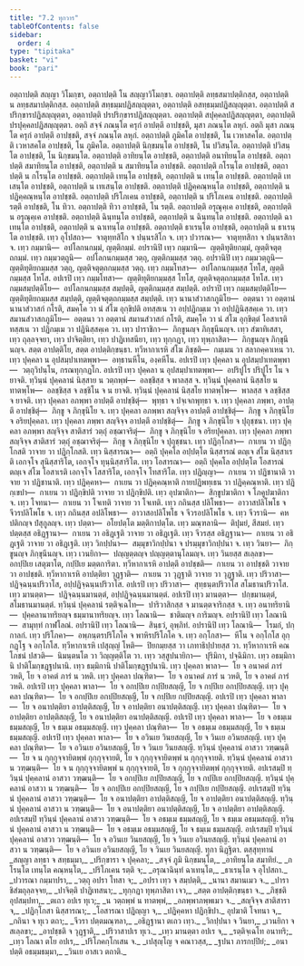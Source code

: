 ```yaml
---
title: "7.2 ทุกวาร"
tableOfContents: false
sidebar:
  order: 4
type: "tipitaka"
basket: "vi"
book: "pari"
---
```



<DynamicBreadcrumb />

<Division number="322" book="pari">

<Paragraph number="1446" book="pari">
อตฺถาปตฺติ สญฺญา วิโมกฺขา, อตฺถาปตฺติ โน สญฺญาวิโมกฺขา. อตฺถาปตฺติ ลทฺธสมาปตฺติกสฺส, อตฺถาปตฺติ น ลทฺธสมาปตฺติกสฺส. อตฺถาปตฺติ สทฺธมฺมปฏิสญฺญุตฺตา, อตฺถาปตฺติ อสทฺธมฺมปฏิสญฺญุตฺตา. อตฺถาปตฺติ สปริกฺขารปฏิสญฺญุตฺตา, อตฺถาปตฺติ ปรปริกฺขารปฏิสญฺญุตฺตา. อตฺถาปตฺติ สปุคฺคลปฏิสญฺญุตฺตา, อตฺถาปตฺติ ปรปุคฺคลปฏิสญฺญุตฺตา. อตฺถิ สจฺจํ ภณนฺโต ครุกํ อาปตฺตึ อาปชฺชติ, มุสา ภณนฺโต ลหุกํ. อตฺถิ มุสา ภณนฺโต ครุกํ อาปตฺตึ อาปชฺชติ, สจฺจํ ภณนฺโต ลหุกํ. อตฺถาปตฺติ ภูมิคโต อาปชฺชติ, โน เวหาสคโต. อตฺถาปตฺติ เวหาสคโต อาปชฺชติ, โน ภูมิคโต. อตฺถาปตฺติ นิกฺขมนฺโต อาปชฺชติ, โน ปวิสนฺโต. อตฺถาปตฺติ ปวิสนฺโต อาปชฺชติ, โน นิกฺขมนฺโต. อตฺถาปตฺติ อาทิยนฺโต อาปชฺชติ, อตฺถาปตฺติ อนาทิยนฺโต อาปชฺชติ. อตฺถาปตฺติ สมาทิยนฺโต อาปชฺชติ, อตฺถาปตฺติ น สมาทิยนฺโต อาปชฺชติ. อตฺถาปตฺติ กโรนฺโต อาปชฺชติ, อตฺถาปตฺติ น กโรนฺโต อาปชฺชติ. อตฺถาปตฺติ เทนฺโต อาปชฺชติ, อตฺถาปตฺติ น เทนฺโต อาปชฺชติ. อตฺถาปตฺติ เทเสนฺโต อาปชฺชติ, อตฺถาปตฺติ น เทเสนฺโต อาปชฺชติ. อตฺถาปตฺติ ปฏิคฺคณฺหนฺโต อาปชฺชติ, อตฺถาปตฺติ น ปฏิคฺคณฺหนฺโต อาปชฺชติ. อตฺถาปตฺติ ปริโภเคน อาปชฺชติ, อตฺถาปตฺติ น ปริโภเคน อาปชฺชติ. อตฺถาปตฺติ รตฺตึ อาปชฺชติ, โน ทิวา. อตฺถาปตฺติ ทิวา อาปชฺชติ, โน รตฺตึ. อตฺถาปตฺติ อรุณุคฺเค อาปชฺชติ, อตฺถาปตฺติ น อรุณุคฺเค อาปชฺชติ. อตฺถาปตฺติ ฉินฺทนฺโต อาปชฺชติ, อตฺถาปตฺติ น ฉินฺทนฺโต อาปชฺชติ. อตฺถาปตฺติ ฉาเทนฺโต อาปชฺชติ, อตฺถาปตฺติ น ฉาเทนฺโต อาปชฺชติ. อตฺถาปตฺติ ธาเรนฺโต อาปชฺชติ, อตฺถาปตฺติ น ธาเรนฺโต อาปชฺชติ.
</Paragraph>

<Paragraph number="1447" book="pari">
เทฺว อุโปสถา—  จาตุทฺทสิโก จ ปนฺนรสิโก จ. เทฺว ปวารณา—  จาตุทฺทสิกา จ ปนฺนรสิกา จ. เทฺว กมฺมานิ—  อปโลกนกมฺมํ, ญตฺติกมฺมํ. อปรานิปิ เทฺว กมฺมานิ—  ญตฺติทุติยกมฺมํ, ญตฺติจตุตฺถกมฺมํ. เทฺว กมฺมวตฺถูนิ—  อปโลกนกมฺมสฺส วตฺถุ, ญตฺติกมฺมสฺส วตฺถุ. อปรานิปิ เทฺว กมฺมวตฺถูนิ—  ญตฺติทุติยกมฺมสฺส วตฺถุ, ญตฺติจตุตฺถกมฺมสฺส วตฺถุ. เทฺว กมฺมโทสา—  อปโลกนกมฺมสฺส โทโส, ญตฺติกมฺมสฺส โทโส. อปเรปิ เทฺว กมฺมโทสา—  ญตฺติทุติยกมฺมสฺส โทโส, ญตฺติจตุตฺถกมฺมสฺส โทโส. เทฺว กมฺมสมฺปตฺติโย—  อปโลกนกมฺมสฺส สมฺปตฺติ, ญตฺติกมฺมสฺส สมฺปตฺติ. อปราปิ เทฺว กมฺมสมฺปตฺติโย—  ญตฺติทุติยกมฺมสฺส สมฺปตฺติ, ญตฺติจตุตฺถกมฺมสฺส สมฺปตฺติ. เทฺว นานาสํวาสกภูมิโย—  อตฺตนา วา อตฺตานํ นานาสํวาสกํ กโรติ, สมคฺโค วา นํ สํโฆ อุกฺขิปติ อทสฺสเน วา อปฺปฏิกมฺเม วา อปฺปฏินิสฺสคฺเค วา. เทฺว สมานสํวาสกภูมิโย—  อตฺตนา วา อตฺตานํ สมานสํวาสกํ กโรติ, สมคฺโค วา นํ สํโฆ อุกฺขิตฺตํ โอสาเรติ ทสฺสเน วา ปฏิกมฺเม วา ปฏินิสฺสคฺเค วา. เทฺว ปาราชิกา—  ภิกฺขูนญฺจ ภิกฺขุนีนญฺจ. เทฺว สํฆาทิเสสา, เทฺว ถุลฺลจฺจยา, เทฺว ปาจิตฺติยา, เทฺว ปาฏิเทสนียา, เทฺว ทุกฺกฏา, เทฺว ทุพฺภาสิตา—  ภิกฺขูนญฺจ ภิกฺขุนีนญฺจ. สตฺต อาปตฺติโย, สตฺต อาปตฺติกฺขนฺธา. ทฺวีหากาเรหิ สํโฆ ภิชฺชติ—  กมฺเมน วา สลากคฺคาเหน วา.
</Paragraph>

<Paragraph number="1448" book="pari">
เทฺว ปุคฺคลา น อุปสมฺปาเทตพฺพา—  อทฺธานหีโน, องฺคหีโน. อปเรปิ เทฺว ปุคฺคลา น อุปสมฺปาเทตพฺพา—  วตฺถุวิปนฺโน, กรณทุกฺกฏโก. อปเรปิ เทฺว ปุคฺคลา น อุปสมฺปาเทตพฺพา—  อปริปูโร ปริปูโร โน จ ยาจติ. ทฺวินฺนํ ปุคฺคลานํ นิสฺสาย น วตฺถพฺพํ—  อลชฺชิสฺส จ พาลสฺส จ. ทฺวินฺนํ ปุคฺคลานํ นิสฺสโย น ทาตพฺโพ—  อลชฺชิสฺส จ ลชฺชิโน จ น ยาจติ. ทฺวินฺนํ ปุคฺคลานํ นิสฺสโย ทาตพฺโพ—  พาลสฺส จ ลชฺชิสฺส จ ยาจติ. เทฺว ปุคฺคลา อภพฺพา อาปตฺตึ อาปชฺชิตุํ—  พุทฺธา จ ปจฺเจกพุทฺธา จ. เทฺว ปุคฺคลา ภพฺพา, อาปตฺตึ อาปชฺชิตุํ—  ภิกฺขู จ ภิกฺขุนิโย จ. เทฺว ปุคฺคลา อภพฺพา สญฺจิจฺจ อาปตฺตึ อาปชฺชิตุํ—  ภิกฺขู จ ภิกฺขุนิโย จ อริยปุคฺคลา. เทฺว ปุคฺคลา ภพฺพา สญฺจิจฺจ อาปตฺตึ อาปชฺชิตุํ—  ภิกฺขู จ ภิกฺขุนิโย จ ปุถุชฺชนา. เทฺว ปุคฺคลา อภพฺพา สญฺจิจฺจ สาติสารํ วตฺถุํ อชฺฌาจริตุํ—  ภิกฺขู จ ภิกฺขุนิโย จ อริยปุคฺคลา. เทฺว ปุคฺคลา ภพฺพา สญฺจิจฺจ สาติสารํ วตฺถุํ อชฺฌาจริตุํ—  ภิกฺขู จ ภิกฺขุนิโย จ ปุถุชฺชนา.
</Paragraph>

<Paragraph number="1449" book="pari">
เทฺว ปฏิกฺโกสา—  กาเยน วา ปฏิกฺโกสติ วาจาย วา ปฏิกฺโกสติ. เทฺว นิสฺสารณา—  อตฺถิ ปุคฺคโล อปฺปตฺโต นิสฺสารณํ ตญฺเจ สํโฆ นิสฺสาเรติ เอกจฺโจ สุนิสฺสาริโต, เอกจฺโจ ทุนฺนิสฺสาริโต. เทฺว โอสารณา—  อตฺถิ ปุคฺคโล อปฺปตฺโต โอสารณํ ตญฺเจ สํโฆ โอสาเรติ เอกจฺโจ โสสาริโต, เอกจฺโจ โทสาริโต. เทฺว ปฏิญฺญา—  กาเยน วา ปฏิชานาติ วาจาย วา ปฏิชานาติ. เทฺว ปฏิคฺคหา—  กาเยน วา ปฏิคฺคณฺหาติ กายปฏิพทฺเธน วา ปฏิคฺคณฺหาติ. เทฺว ปฏิกฺเขปา—  กาเยน วา ปฏิกฺขิปติ วาจาย วา ปฏิกฺขิปติ. เทฺว อุปฆาติกา—  สิกฺขูปฆาติกา จ โภคูปฆาติกา จ. เทฺว โจทนา—  กาเยน วา โจเทติ วาจาย วา โจเทติ. เทฺว กถินสฺส ปลิโพธา—  อาวาสปลิโพโธ จ จีวรปลิโพโธ จ. เทฺว กถินสฺส อปลิโพธา—  อาวาสอปลิโพโธ จ จีวรอปลิโพโธ จ. เทฺว จีวรานิ—  คหปติกญฺจ ปํสุกูลญฺจ. เทฺว ปตฺตา—  อโยปตฺโต มตฺติกาปตฺโต. เทฺว มณฺฑลานิ—  ติปุมยํ, สีสมยํ. เทฺว ปตฺตสฺส อธิฏฺฐานา—  กาเยน วา อธิฏฺเฐติ วาจาย วา อธิฏฺเฐติ. เทฺว จีวรสฺส อธิฏฺฐานา—  กาเยน วา อธิฏฺเฐติ วาจาย วา อธิฏฺเฐติ. เทฺว วิกปฺปนา—  สมฺมุขาวิกปฺปนา จ ปรมฺมุขาวิกปฺปนา จ. เทฺว วินยา—  ภิกฺขูนญฺจ ภิกฺขุนีนญฺจ. เทฺว เวนยิกา—  ปญฺญตฺตญฺจ ปญฺญตฺตานุโลมญฺจ. เทฺว วินยสฺส สเลฺลขา—  อกปฺปิเย เสตุฆาโต, กปฺปิเย มตฺตการิตา. ทฺวีหากาเรหิ อาปตฺตึ อาปชฺชติ—  กาเยน วา อาปชฺชติ วาจาย วา อาปชฺชติ. ทฺวีหากาเรหิ อาปตฺติยา วุฏฺฐาติ—  กาเยน วา วุฏฺฐาติ วาจาย วา วุฏฺฐาติ. เทฺว ปริวาสา—  ปฏิจฺฉนฺนปริวาโส, อปฺปฏิจฺฉนฺนปริวาโส. อปเรปิ เทฺว ปริวาสา—  สุทฺธนฺตปริวาโส สโมธานปริวาโส. เทฺว มานตฺตา—  ปฏิจฺฉนฺนมานตฺตํ, อปฺปฏิจฺฉนฺนมานตฺตํ. อปเรปิ เทฺว มานตฺตา—  ปกฺขมานตฺตํ, สโมธานมานตฺตํ. ทฺวินฺนํ ปุคฺคลานํ รตฺติจฺเฉโท—  ปาริวาสิกสฺส จ มานตฺตจาริกสฺส จ. เทฺว อนาทริยานิ—  ปุคฺคลานาทริยญฺจ ธมฺมานาทริยญฺจ. เทฺว โลณานิ—  ชาติมญฺจ การิมญฺจ. อปรานิปิ เทฺว โลณานิ—  สามุทฺทํ กาฬโลณํ. อปรานิปิ เทฺว โลณานิ—  สินฺธวํ, อุพฺภิทํ. อปรานิปิ เทฺว โลณานิ—  โรมกํ, ปกฺกาลกํ. เทฺว ปริโภคา—  อพฺภนฺตรปริโภโค จ พาหิรปริโภโค จ. เทฺว อกฺโกสา—  หีโน จ อกฺโกโส อุกฺกฏฺโฐ จ อกฺโกโส. ทฺวีหากาเรหิ เปสุญฺญํ โหติ—  ปิยกมฺยสฺส วา เภทาธิปฺปายสฺส วา. ทฺวีหากาเรหิ คณโภชนํ ปสวติ—  นิมนฺตนโต วา วิญฺญตฺติโต วา. เทฺว วสฺสูปนายิกา—  ปุริมิกา, ปจฺฉิมิกา. เทฺว อธมฺมิกานิ ปาติโมกฺขฏฺฐปนานิ. เทฺว ธมฺมิกานิ ปาติโมกฺขฏฺฐปนานิ.
</Paragraph>

<Paragraph number="1450" book="pari">
เทฺว ปุคฺคลา พาลา—  โย จ อนาคตํ ภารํ วหติ, โย จ อาคตํ ภารํ น วหติ. เทฺว ปุคฺคลา ปณฺฑิตา—  โย จ อนาคตํ ภารํ น วหติ, โย จ อาคตํ ภารํ วหติ. อปเรปิ เทฺว ปุคฺคลา พาลา—  โย จ อกปฺปิเย กปฺปิยสญฺญี, โย จ กปฺปิเย อกปฺปิยสญฺญี. เทฺว ปุคฺคลา ปณฺฑิตา—  โย จ อกปฺปิเย อกปฺปิยสญฺญี, โย จ กปฺปิเย กปฺปิยสญฺญี. อปเรปิ เทฺว ปุคฺคลา พาลา—  โย จ อนาปตฺติยา อาปตฺติสญฺญี, โย จ อาปตฺติยา อนาปตฺติสญฺญี. เทฺว ปุคฺคลา ปณฺฑิตา—  โย จ อาปตฺติยา อาปตฺติสญฺญี, โย จ อนาปตฺติยา อนาปตฺติสญฺญี. อปเรปิ เทฺว ปุคฺคลา พาลา—  โย จ อธมฺเม ธมฺมสญฺญี, โย จ ธมฺเม อธมฺมสญฺญี. เทฺว ปุคฺคลา ปณฺฑิตา—  โย จ อธมฺเม อธมฺมสญฺญี, โย จ ธมฺเม ธมฺมสญฺญี. อปเรปิ เทฺว ปุคฺคลา พาลา—  โย จ อวินเย วินยสญฺญี, โย จ วินเย อวินยสญฺญี. เทฺว ปุคฺคลา ปณฺฑิตา—  โย จ อวินเย อวินยสญฺญี, โย จ วินเย วินยสญฺญี.
</Paragraph>

<Paragraph number="1451" book="pari">
ทฺวินฺนํ ปุคฺคลานํ อาสวา วฑฺฒนฺติ—  โย จ น กุกฺกุจฺจายิตพฺพํ กุกฺกุจฺจายติ, โย จ กุกฺกุจฺจายิตพฺพํ น กุกฺกุจฺจายติ. ทฺวินฺนํ ปุคฺคลานํ อาสวา น วฑฺฒนฺติ—  โย จ น กุกฺกุจฺจายิตพฺพํ น กุกฺกุจฺจายติ, โย จ กุกฺกุจฺจายิตพฺพํ กุกฺกุจฺจายติ. อปเรสมฺปิ ทฺวินฺนํ ปุคฺคลานํ อาสวา วฑฺฒนฺติ—  โย จ อกปฺปิเย กปฺปิยสญฺญี, โย จ กปฺปิเย อกปฺปิยสญฺญี. ทฺวินฺนํ ปุคฺคลานํ อาสวา น วฑฺฒนฺติ—  โย จ อกปฺปิเย อกปฺปิยสญฺญี, โย จ กปฺปิเย กปฺปิยสญฺญี. อปเรสมฺปิ ทฺวินฺนํ ปุคฺคลานํ อาสวา วฑฺฒนฺติ—  โย จ อนาปตฺติยา อาปตฺติสญฺญี, โย จ อาปตฺติยา อนาปตฺติสญฺญี. ทฺวินฺนํ ปุคฺคลานํ อาสวา น วฑฺฒนฺติ—  โย จ อนาปตฺติยา อนาปตฺติสญฺญี, โย จ อาปตฺติยา อาปตฺติสญฺญี. อปเรสมฺปิ ทฺวินฺนํ ปุคฺคลานํ อาสวา วฑฺฒนฺติ—  โย จ อธมฺเม ธมฺมสญฺญี, โย จ ธมฺเม อธมฺมสญฺญี. ทฺวินฺนํ ปุคฺคลานํ อาสวา น วฑฺฒนฺติ—  โย จ อธมฺเม อธมฺมสญฺญี, โย จ ธมฺเม ธมฺมสญฺญี. อปเรสมฺปิ ทฺวินฺนํ ปุคฺคลานํ อาสวา วฑฺฒนฺติ—  โย จ อวินเย วินยสญฺญี, โย จ วินเย อวินยสญฺญี. ทฺวินฺนํ ปุคฺคลานํ อาสวา น วฑฺฒนฺติ—  โย จ อวินเย อวินยสญฺญี, โย จ วินเย วินยสญฺญี.

</Paragraph>
</Division>

<Paragraph number="1452" type="center" book="pari">
ทุกา นิฏฺฐิตา.



</Paragraph>

<Paragraph number="1453" type="center" book="pari">
ตสฺสุทฺทานํ


</Paragraph>

<Paragraph number="1454" type="verses" book="pari">
_สญฺญา ลทฺธา จ สทฺธมฺมา,_  
_ปริกฺขารา จ ปุคฺคลา;_  
_สจฺจํ ภูมิ นิกฺขมนฺโต,_  
_อาทิยนฺโต สมาทิยํ._  

</Paragraph>

<Paragraph number="1455" type="verses" book="pari">
_กโรนฺโต เทนฺโต คณฺหนฺโต,_  
_ปริโภเคน รตฺติ จ;_  
_อรุณาฉินฺทํ ฉาเทนฺโต,_  
_ธาเรนฺโต จ อุโปสถา._  

</Paragraph>

<Paragraph number="1456" type="verses" book="pari">
_ปวารณา กมฺมาปรา,_  
_วตฺถุ อปรา โทสา จ;_  
_อปรา เทฺว จ สมฺปตฺติ,_  
_นานา สมานเมว จ._  

</Paragraph>

<Paragraph number="1457" type="verses" book="pari">
_ปาราชิสํฆถุลฺลจฺจย,_  
_ปาจิตฺติ ปาฏิเทสนา;_  
_ทุกฺกฏา ทุพฺภาสิตา เจว,_  
_สตฺต อาปตฺติกฺขนฺธา จ._  

</Paragraph>

<Paragraph number="1458" type="verses" book="pari">
_ภิชฺชติ อุปสมฺปทา,_  
_ตเถว อปเร ทุเว;_  
_น วตฺถพฺพํ น ทาตพฺพํ,_  
_อภพฺพาภพฺพเมว จ._  

</Paragraph>

<Paragraph number="1459" type="verses" book="pari">
_สญฺจิจฺจ สาติสารา จ,_  
_ปฏิกฺโกสา นิสฺสารณา;_  
_โอสารณา ปฏิญฺญา จ,_  
_ปฏิคฺคหา ปฏิกฺขิปา._  

</Paragraph>

<Paragraph number="1460" type="verses" book="pari">
อุปฆาติ โจทนา จ,_  
_กถินา จ ทุเว ตถา;_  
_จีวรา ปตฺตมณฺฑลา,_  
_อธิฏฺฐานา ตเถว เทฺว._  

</Paragraph>

<Paragraph number="1461" type="verses" book="pari">
_วิกปฺปนา จ วินยา,_  
_เวนยิกา จ สเลฺลขา;_  
_อาปชฺชติ จ วุฏฺฐาติ,_  
_ปริวาสาปเร ทุเว._  

</Paragraph>

<Paragraph number="1462" type="verses" book="pari">
_เทฺว มานตฺตา อปเร จ,_  
_รตฺติจฺเฉโท อนาทริ;_  
_เทฺว โลณา ตโย อปเร,_  
_ปริโภคกฺโกเสน จ._  

</Paragraph>

<Paragraph number="1463" type="verses" book="pari">
_เปสุญฺโญ จ คณาวสฺส,_  
_ฐปนา ภารกปฺปิยํ;_  
_อนาปตฺติ อธมฺมธมฺมา,_  
_วินเย อาสเว ตถาติ._
</Paragraph>